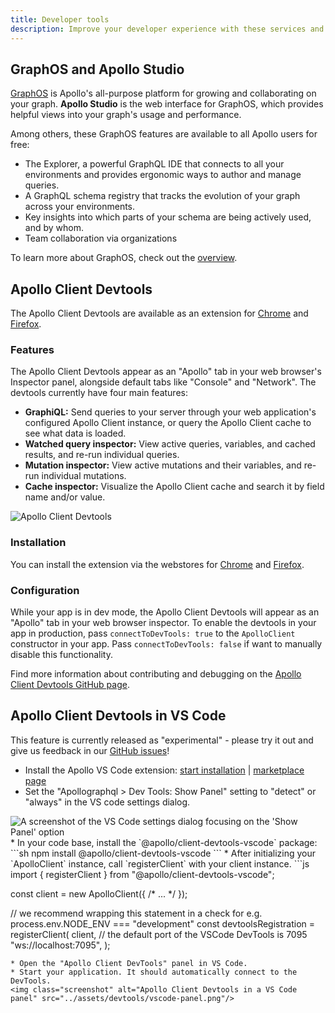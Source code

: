 ```yaml
---
title: Developer tools
description: Improve your developer experience with these services and extensions
---
```


## GraphOS and Apollo Studio

[GraphOS](/graphos/) is Apollo's all-purpose platform for growing and collaborating on your graph. **Apollo Studio** is the web interface for GraphOS, which provides helpful views into your graph's usage and performance.

Among others, these GraphOS features are available to all Apollo users for free:

- The Explorer, a powerful GraphQL IDE that connects to all your environments and provides ergonomic ways to author and manage queries.
- A GraphQL schema registry that tracks the evolution of your graph across your environments.
- Key insights into which parts of your schema are being actively used, and by whom.
- Team collaboration via organizations

To learn more about GraphOS, check out the [overview](/graphos/).

## Apollo Client Devtools

The Apollo Client Devtools are available as an extension for [Chrome](https://chrome.google.com/webstore/detail/apollo-client-developer-t/jdkknkkbebbapilgoeccciglkfbmbnfm) and [Firefox](https://addons.mozilla.org/en-US/firefox/addon/apollo-developer-tools/).

### Features

The Apollo Client Devtools appear as an "Apollo" tab in your web browser's Inspector panel, alongside default tabs like "Console" and "Network". The devtools currently have four main features:

- **GraphiQL:** Send queries to your server through your web application's configured Apollo Client instance, or query the Apollo Client cache to see what data is loaded.
- **Watched query inspector:** View active queries, variables, and cached results, and re-run individual queries.
- **Mutation inspector:** View active mutations and their variables, and re-run individual mutations.
- **Cache inspector:** Visualize the Apollo Client cache and search it by field name and/or value.

<img class="screenshot" alt="Apollo Client Devtools" src="../assets/devtools/apollo-client-devtools/ac-browser-devtools-3.png"/>

### Installation

You can install the extension via the webstores for [Chrome](https://chrome.google.com/webstore/detail/apollo-client-developer-t/jdkknkkbebbapilgoeccciglkfbmbnfm) and [Firefox](https://addons.mozilla.org/en-US/firefox/addon/apollo-developer-tools/).

### Configuration

While your app is in dev mode, the Apollo Client Devtools will appear as an "Apollo" tab in your web browser inspector. To enable the devtools in your app in production, pass `connectToDevTools: true` to the `ApolloClient` constructor in your app. Pass `connectToDevTools: false` if want to manually disable this functionality.

Find more information about contributing and debugging on the [Apollo Client Devtools GitHub page](https://github.com/apollographql/apollo-client-devtools).

## Apollo Client Devtools in VS Code

<Note>

This feature is currently released as "experimental" - please try it out and give us feedback in our [GitHub issues](https://github.com/apollographql/vscode-graphql/issues)!

</Note>

* Install the Apollo VS Code extension: [start installation](vscode:extension/apollographql.vscode-apollo) | [marketplace page](https://marketplace.visualstudio.com/items?itemName=apollographql.vscode-apollo)
* Set the "Apollographql > Dev Tools: Show Panel" setting to "detect" or "always" in the VS code settings dialog.
<img class="screenshot" alt="A screenshot of the VS Code settings dialog focusing on the 'Show Panel' option" src="../assets/devtools/vscode-setting.png"/>
* In your code base, install the `@apollo/client-devtools-vscode` package:
```sh
npm install @apollo/client-devtools-vscode
```
* After initializing your `ApolloClient` instance, call `registerClient` with your client instance.
```js
import { registerClient } from "@apollo/client-devtools-vscode";

const client = new ApolloClient({ /* ... */ });

// we recommend wrapping this statement in a check for e.g. process.env.NODE_ENV === "development"
const devtoolsRegistration = registerClient(
  client,
  // the default port of the VSCode DevTools is 7095
  "ws://localhost:7095",
);
```
* Open the "Apollo Client DevTools" panel in VS Code.
* Start your application. It should automatically connect to the DevTools.
<img class="screenshot" alt="Apollo Client Devtools in a VS Code panel" src="../assets/devtools/vscode-panel.png"/>
